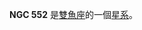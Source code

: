 {{NGCInfoBox
|NGCID=NGC 552
|發現者=弗里德里希·威廉·赫歇爾|發現日期=1784年9月13日|其他編號=|曆元=J2000.0|赤經=1時26分10秒
|赤緯=33°24'23"
|星座=雙魚座|星體=星系|星等=|表面亮度=|藍等=}}

'''NGC 552''' 是[[雙魚座|雙魚座]]的一個[[星系|星系]]。

{{NGCReference|552}}
{{Catalogs|NGC=552}}

{{Galaxy-stub}}
